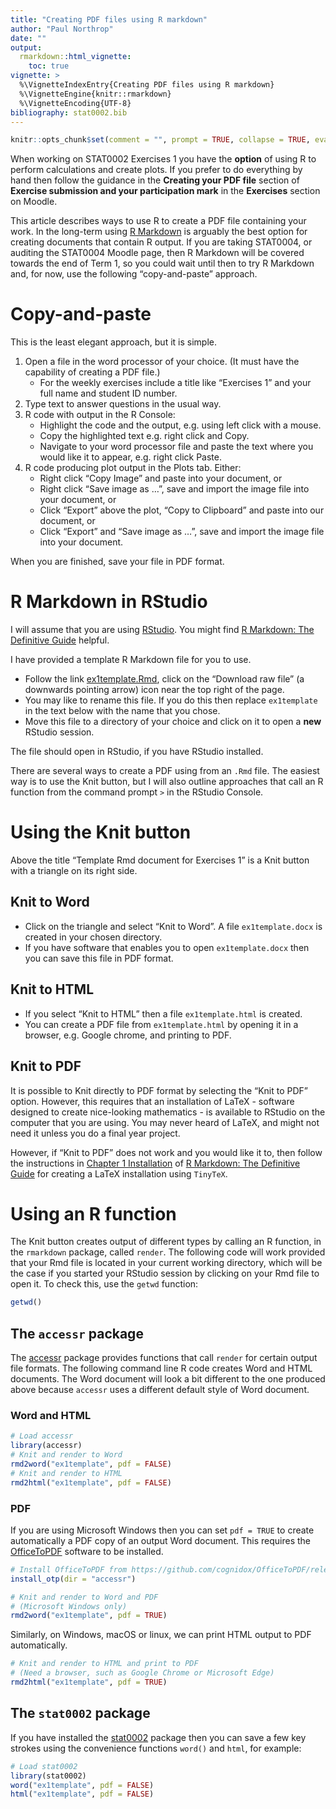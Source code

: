 ```yaml
---
title: "Creating PDF files using R markdown"
author: "Paul Northrop"
date: ""
output: 
  rmarkdown::html_vignette:
    toc: true
vignette: >
  %\VignetteIndexEntry{Creating PDF files using R markdown}
  %\VignetteEngine{knitr::rmarkdown}
  %\VignetteEncoding{UTF-8}
bibliography: stat0002.bib
---
```


```r
knitr::opts_chunk$set(comment = "", prompt = TRUE, collapse = TRUE, eval = FALSE)
```

When working on STAT0002 Exercises 1 you have the **option** of using R to perform calculations and create plots. If you prefer to do everything by hand then follow the guidance in the **Creating your PDF file** section of **Exercise submission and your participation mark** in the **Exercises** section on Moodle.

This article describes ways to use R to create a PDF file containing your work. In the long-term using [R Markdown](https://rmarkdown.rstudio.com/) is arguably the best option for creating documents that contain R output. If you are taking STAT0004, or auditing the STAT0004 Moodle page, then R Markdown will be covered towards the end of Term 1, so you could wait until then to try R Markdown and, for now, use the following "copy-and-paste" approach.

# Copy-and-paste

This is the least elegant approach, but it is simple.

1.  Open a file in the word processor of your choice. (It must have the capability of creating a PDF file.)
    -   For the weekly exercises include a title like "Exercises 1" and your full name and student ID number.
2.  Type text to answer questions in the usual way.
3.  R code with output in the R Console:
    -   Highlight the code and the output, e.g. using left click with a mouse.
    -   Copy the highlighted text e.g. right click and Copy.
    -   Navigate to your word processor file and paste the text where you would like it to appear, e.g. right click Paste.
4.  R code producing plot output in the Plots tab. Either:
    -   Right click "Copy Image" and paste into your document, or
    -   Right click "Save image as ...", save and import the image file into your document, or
    -   Click "Export" above the plot, "Copy to Clipboard" and paste into our document, or
    -   Click "Export" and "Save image as ...", save and import the image file into your document.

When you are finished, save your file in PDF format.

# R Markdown in RStudio

I will assume that you are using [RStudio](https://posit.co/download/rstudio-desktop/). You might find [R Markdown: The Definitive Guide](https://bookdown.org/yihui/rmarkdown/) helpful.

I have provided a template R Markdown file for you to use.

- Follow the link [ex1template.Rmd](https://github.com/paulnorthrop/stat0002/blob/master/inst/examples/ex1template.Rmd), click on the "Download raw file" (a downwards pointing arrow) icon near the top right of the page.
- You may like to rename this file. If you do this then replace `ex1template` in the text below with the name that you chose.
-   Move this file to a directory of your choice and click on it to open a **new** RStudio session.

The file should open in RStudio, if you have RStudio installed.

There are several ways to create a PDF using from an `.Rmd` file. The easiest way is to use the Knit button, but I will also outline approaches that call an R function from the command prompt `>` in the RStudio Console.

# Using the Knit button

Above the title "Template Rmd document for Exercises 1" is a Knit button with a triangle on its right side. 

## Knit to Word

* Click on the triangle and select "Knit to Word". A file `ex1template.docx` is created in your chosen directory. 
* If you have software that enables you to open `ex1template.docx` then you can save this file in PDF format.

## Knit to HTML

* If you select "Knit to HTML" then a file `ex1template.html` is created.
* You can create a PDF file from `ex1template.html` by opening it in a browser, e.g. Google chrome, and printing to PDF.

## Knit to PDF

It is possible to Knit directly to PDF format by selecting the "Knit to PDF" option. However, this requires that an installation of LaTeX - software designed to create nice-looking mathematics - is available to RStudio on the computer that you are using. You may never heard of LaTeX, and might not need it unless you do a final year project. 

However, if "Knit to PDF" does not work and you would like it to, then follow the instructions in [Chapter 1 Installation](https://bookdown.org/yihui/rmarkdown/installation.html)
of [R Markdown: The Definitive Guide](https://bookdown.org/yihui/rmarkdown/) for creating a LaTeX installation using `TinyTeX`.

# Using an R function

The Knit button creates output of different types by calling an R function, in the `rmarkdown` package, called `render`. The following code will work provided that your Rmd file is located in your current working directory, which will be the case if you started your RStudio session by clicking on your Rmd file to open it. To check this, use the `getwd` function:

```r
getwd()
```

## The `accessr` package

The [accessr](https://paulnorthrop.github.io/accessr/) package provides functions that call `render` for certain output file formats. The following command line R code creates Word and HTML documents. The Word document will look a bit different to the one produced above because `accessr` uses a different default style of Word document.

### Word and HTML

```r
# Load accessr
library(accessr)
# Knit and render to Word 
rmd2word("ex1template", pdf = FALSE)
# Knit and render to HTML
rmd2html("ex1template", pdf = FALSE)
```

### PDF

If you are using Microsoft Windows then you can set `pdf = TRUE` to create automatically a PDF copy of an output Word document. This requires the [OfficeToPDF](https://github.com/cognidox/OfficeToPDF/releases) software to be installed.

```r
# Install OfficeToPDF from https://github.com/cognidox/OfficeToPDF/releases
install_otp(dir = "accessr")
```

```r
# Knit and render to Word and PDF
# (Microsoft Windows only)
rmd2word("ex1template", pdf = TRUE)
```

Similarly, on Windows, macOS or linux, we can print HTML output to PDF automatically.

```r
# Knit and render to HTML and print to PDF
# (Need a browser, such as Google Chrome or Microsoft Edge)
rmd2html("ex1template", pdf = TRUE)
```

## The `stat0002` package

If you have installed the [stat0002](https://paulnorthrop.github.io/stat0002/) package then you can save a few key strokes using the convenience functions `word()` and `html`, for example:

```r
# Load stat0002
library(stat0002)
word("ex1template", pdf = FALSE)
html("ex1template", pdf = FALSE)
```

```{=html}
<script type="text/x-mathjax-config">
   MathJax.Hub.Config({  "HTML-CSS": { minScaleAdjust: 125, availableFonts: [] }  });
</script>
```
